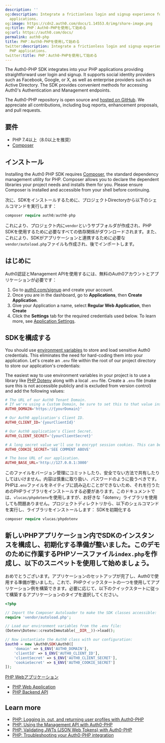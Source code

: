 ```yaml
---
description: ''
og:description: Integrate a frictionless login and signup experience for your PHP
  applications.
og:image: https://cdn2.auth0.com/docs/1.14553.0/img/share-image.png
og:title: PHP：Auth0-PHPを使用して始める
og:url: https://auth0.com/docs/
permalink: auth0-php
title: PHP：Auth0-PHPを使用して始める
twitter:description: Integrate a frictionless login and signup experience for your
  PHP applications.
twitter:title: PHP：Auth0-PHPを使用して始める
---
```


The Auth0-PHP SDK integrates into your PHP applications providing straightforward user login and signup. It supports social <Tooltip tip="Identity Provider (IdP): Service that stores and manages digital identities." cta="View Glossary" href="/docs/glossary?term=identity+providers">identity providers</Tooltip> such as Facebook, Google, or X, as well as enterprise providers such as Active Directory. The SDK provides convenient methods for accessing Auth0's Authentication and Management endpoints.

The Auth0-PHP repository is open source and [hosted on GitHub](https://github.com/auth0/auth0-PHP). We appreciate all contributions, including bug reports, enhancement proposals, and pull requests.

## 要件

* PHP 7.4以上（8.0以上を推奨）
* [Composer](https://getcomposer.org/doc/00-intro.md)

## インストール

Installing the Auth0 PHP SDK requires [Composer](https://getcomposer.org/doc/00-intro.md#installation-linux-unix-macos), the standard dependency management utility for PHP. Composer allows you to declare the dependent libraries your project needs and installs them for you. Please ensure Composer is installed and accessible from your shell before continuing.

次に、SDKをインストールするために、プロジェクトDirectoryから以下のシェルコマンドを実行します：

```php lines
composer require auth0/auth0-php
```

これにより、プロジェクト内に`vendor`というサブフォルダが作成され、PHP SDKを使用するために必要なすべての依存関係がダウンロードされます。また、これにより、SDKがアプリケーションと連携するために必要な`vendor/autoload.php`ファイルも作成され、後でインポートします。

## はじめに

Auth0認証とManagement APIを使用するには、無料のAuth0アカウントとアプリケーションが必要です：

1. Go to [auth0.com/signup](https://auth0.com/signup) and create your account.
2. Once you are in the dashboard, go to **Applications**, then **Create Application**.
3. Give your Application a name, select **Regular Web Application**, then **Create**
4. Click the **Settings** tab for the required credentials used below. To learn more, see [Application Settings](/docs/get-started/applications/application-settings).

## SDKを構成する

You should use [environment variables](https://secure.php.net/manual/en/reserved.variables.environment.php) to store and load sensitive Auth0 credentials. This eliminates the need for hard-coding them into your application. Let's create an `.env` file within the root of our project directory to store our application's credentials:

The easiest way to use environment variables in your project is to use a library like [PHP Dotenv](https://github.com/josegonzalez/php-dotenv) along with a local `.env` file. Create a `.env` file (make sure this is not accessible publicly and is excluded from version control) and add the following values:

```php lines
# The URL of our Auth0 Tenant Domain.
# If we're using a Custom Domain, be sure to set this to that value instead.
AUTH0_DOMAIN='https://{yourDomain}'

# Our Auth0 application's Client ID.
AUTH0_CLIENT_ID='{yourClientId}'

# Our Auth0 application's Client Secret.
AUTH0_CLIENT_SECRET='{yourClientSecret}'

# A long secret value we'll use to encrypt session cookies. This can be generated using `openssl rand -hex 32` from our shell.
AUTH0_COOKIE_SECRET='SEE COMMENT ABOVE'

# The base URL of our application.
AUTH0_BASE_URL='http://127.0.0.1:3000'
```

このファイルをバージョン管理にコミットしたり、安全でない方法で共有したりしてはいけません。内容は慎重に取り扱い、パスワードのように扱うべきです。PHPは`.env`ファイルをネイティブに読み込むことができないため、それを行うためのPHPライブラリをインストールする必要があります。このドキュメントでは、`vlucas/phpdotenv`を使用しますが、お好きな「dotenv」ライブラリを使用しても問題ありません。プロジェクトディレクトリから、以下のシェルコマンドを実行し、ライブラリをインストールします：
SDKを初期化する

```php lines
composer require vlucas/phpdotenv
```

## 新しいPHPアプリケーション内でSDKのインスタンスを構成し、初期化する準備が整いました。このデモのために作業するPHPソースファイル`index.php`を作成し、以下のスニペットを使用して始めましょう。

おめでとうございます。アプリケーションのセットアップが完了し、Auth0で使用する準備が整いました。これで、PHPクイックスタートの一つを使用してアプリケーション例を構築できます。必要に応じて、以下のクイックスタートに従って構築するアプリケーションのタイプを選択してください。

```php lines
<?php

// Import the Composer Autoloader to make the SDK classes accessible:
require 'vendor/autoload.php';

// Load our environment variables from the .env file:
(Dotenv\Dotenv::createImmutable(__DIR__))->load();

// Now instantiate the Auth0 class with our configuration:
$auth0 = new \Auth0\SDK\Auth0([
    'domain' => $_ENV['AUTH0_DOMAIN'],
    'clientId' => $_ENV['AUTH0_CLIENT_ID'],
    'clientSecret' => $_ENV['AUTH0_CLIENT_SECRET'],
    'cookieSecret' => $_ENV['AUTH0_COOKIE_SECRET']
]);
```

[PHP Webアプリケーション]()

* [PHP Web Application](/docs/quickstart/webapp/php/)
* [PHP Backend API](/docs/quickstart/backend/php/)

## Learn more

* [PHP: Logging in, out, and returning user profiles with Auth0-PHP](/docs/libraries/auth0-php/auth0-php-basic-use)
* [PHP: Using the Management API with Auth0-PHP](/docs/libraries/auth0-php/using-the-management-api-with-auth0-php)
* [PHP: Validating JWTs (JSON Web Tokens) with Auth0-PHP](/docs/libraries/auth0-php/validating-jwts-with-auth0-php)
* [PHP: Troubleshooting your Auth0-PHP integration](/docs/libraries/auth0-php/troubleshoot-auth0-php-library)